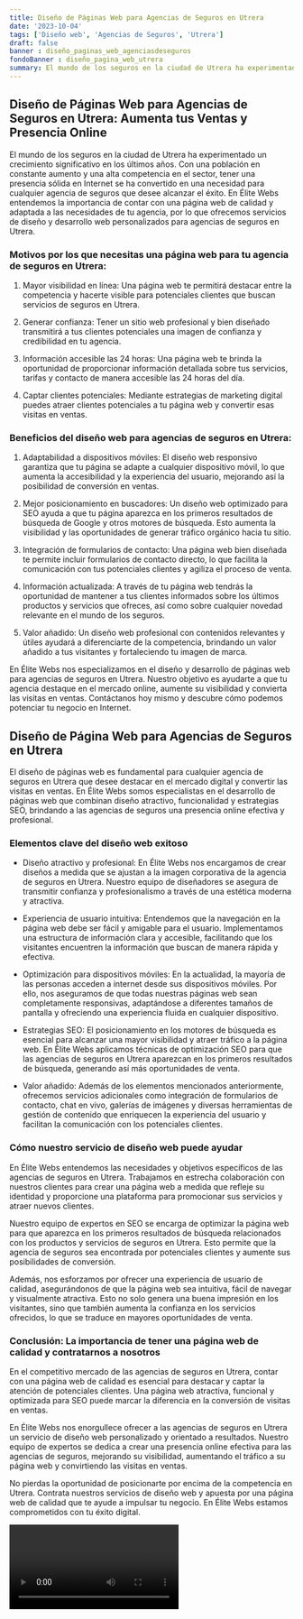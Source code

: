 ```yaml
---
title: Diseño de Páginas Web para Agencias de Seguros en Utrera
date: '2023-10-04'
tags: ['Diseño web', 'Agencias de Seguros', 'Utrera']
draft: false
banner : diseño_paginas_web_agenciasdeseguros
fondoBanner : diseño_pagina_web_utrera
summary: El mundo de los seguros en la ciudad de Utrera ha experimentado un crecimiento significativo en los últimos años. Con una población en constante aumento y una alta competencia en el sector, tener una presencia sólida en Internet se ha convertido en una necesidad para cualquier agencia de seguros que desee alcanzar el éxito. En Élite Webs entendemos la importancia de contar con una página web de calidad y adaptada a las necesidades de tu agencia, por lo que ofrecemos servicios de diseño y desarrollo web personalizados para agencias de seguros en Utrera.
---
```


## Diseño de Páginas Web para Agencias de Seguros en Utrera: Aumenta tus Ventas y Presencia Online

El mundo de los seguros en la ciudad de Utrera ha experimentado un crecimiento significativo en los últimos años. Con una población en constante aumento y una alta competencia en el sector, tener una presencia sólida en Internet se ha convertido en una necesidad para cualquier agencia de seguros que desee alcanzar el éxito. En Élite Webs entendemos la importancia de contar con una página web de calidad y adaptada a las necesidades de tu agencia, por lo que ofrecemos servicios de diseño y desarrollo web personalizados para agencias de seguros en Utrera.

### Motivos por los que necesitas una página web para tu agencia de seguros en Utrera:

1. Mayor visibilidad en línea: Una página web te permitirá destacar entre la competencia y hacerte visible para potenciales clientes que buscan servicios de seguros en Utrera.

2. Generar confianza: Tener un sitio web profesional y bien diseñado transmitirá a tus clientes potenciales una imagen de confianza y credibilidad en tu agencia.

3. Información accesible las 24 horas: Una página web te brinda la oportunidad de proporcionar información detallada sobre tus servicios, tarifas y contacto de manera accesible las 24 horas del día.

4. Captar clientes potenciales: Mediante estrategias de marketing digital puedes atraer clientes potenciales a tu página web y convertir esas visitas en ventas.

### Beneficios del diseño web para agencias de seguros en Utrera:

1. Adaptabilidad a dispositivos móviles: El diseño web responsivo garantiza que tu página se adapte a cualquier dispositivo móvil, lo que aumenta la accesibilidad y la experiencia del usuario, mejorando así la posibilidad de conversión en ventas.

2. Mejor posicionamiento en buscadores: Un diseño web optimizado para SEO ayuda a que tu página aparezca en los primeros resultados de búsqueda de Google y otros motores de búsqueda. Esto aumenta la visibilidad y las oportunidades de generar tráfico orgánico hacia tu sitio.

3. Integración de formularios de contacto: Una página web bien diseñada te permite incluir formularios de contacto directo, lo que facilita la comunicación con tus potenciales clientes y agiliza el proceso de venta.

4. Información actualizada: A través de tu página web tendrás la oportunidad de mantener a tus clientes informados sobre los últimos productos y servicios que ofreces, así como sobre cualquier novedad relevante en el mundo de los seguros.

5. Valor añadido: Un diseño web profesional con contenidos relevantes y útiles ayudará a diferenciarte de la competencia, brindando un valor añadido a tus visitantes y fortaleciendo tu imagen de marca.

En Élite Webs nos especializamos en el diseño y desarrollo de páginas web para agencias de seguros en Utrera. Nuestro objetivo es ayudarte a que tu agencia destaque en el mercado online, aumente su visibilidad y convierta las visitas en ventas. Contáctanos hoy mismo y descubre cómo podemos potenciar tu negocio en Internet.

<GifSeo />

<Cta />

## Diseño de Página Web para Agencias de Seguros en Utrera

El diseño de páginas web es fundamental para cualquier agencia de seguros en Utrera que desee destacar en el mercado digital y convertir las visitas en ventas. En Élite Webs somos especialistas en el desarrollo de páginas web que combinan diseño atractivo, funcionalidad y estrategias SEO, brindando a las agencias de seguros una presencia online efectiva y profesional.

### Elementos clave del diseño web exitoso

- Diseño atractivo y profesional: En Élite Webs nos encargamos de crear diseños a medida que se ajustan a la imagen corporativa de la agencia de seguros en Utrera. Nuestro equipo de diseñadores se asegura de transmitir confianza y profesionalismo a través de una estética moderna y atractiva.

- Experiencia de usuario intuitiva: Entendemos que la navegación en la página web debe ser fácil y amigable para el usuario. Implementamos una estructura de información clara y accesible, facilitando que los visitantes encuentren la información que buscan de manera rápida y efectiva.

- Optimización para dispositivos móviles: En la actualidad, la mayoría de las personas acceden a internet desde sus dispositivos móviles. Por ello, nos aseguramos de que todas nuestras páginas web sean completamente responsivas, adaptándose a diferentes tamaños de pantalla y ofreciendo una experiencia fluida en cualquier dispositivo.

- Estrategias SEO: El posicionamiento en los motores de búsqueda es esencial para alcanzar una mayor visibilidad y atraer tráfico a la página web. En Élite Webs aplicamos técnicas de optimización SEO para que las agencias de seguros en Utrera aparezcan en los primeros resultados de búsqueda, generando así más oportunidades de venta.

- Valor añadido: Además de los elementos mencionados anteriormente, ofrecemos servicios adicionales como integración de formularios de contacto, chat en vivo, galerías de imágenes y diversas herramientas de gestión de contenido que enriquecen la experiencia del usuario y facilitan la comunicación con los potenciales clientes.

### Cómo nuestro servicio de diseño web puede ayudar

En Élite Webs entendemos las necesidades y objetivos específicos de las agencias de seguros en Utrera. Trabajamos en estrecha colaboración con nuestros clientes para crear una página web a medida que refleje su identidad y proporcione una plataforma para promocionar sus servicios y atraer nuevos clientes.

Nuestro equipo de expertos en SEO se encarga de optimizar la página web para que aparezca en los primeros resultados de búsqueda relacionados con los productos y servicios de seguros en Utrera. Esto permite que la agencia de seguros sea encontrada por potenciales clientes y aumente sus posibilidades de conversión.

Además, nos esforzamos por ofrecer una experiencia de usuario de calidad, asegurándonos de que la página web sea intuitiva, fácil de navegar y visualmente atractiva. Esto no solo genera una buena impresión en los visitantes, sino que también aumenta la confianza en los servicios ofrecidos, lo que se traduce en mayores oportunidades de venta.

### Conclusión: La importancia de tener una página web de calidad y contratarnos a nosotros

En el competitivo mercado de las agencias de seguros en Utrera, contar con una página web de calidad es esencial para destacar y captar la atención de potenciales clientes. Una página web atractiva, funcional y optimizada para SEO puede marcar la diferencia en la conversión de visitas en ventas.

En Élite Webs nos enorgullece ofrecer a las agencias de seguros en Utrera un servicio de diseño web personalizado y orientado a resultados. Nuestro equipo de expertos se dedica a crear una presencia online efectiva para las agencias de seguros, mejorando su visibilidad, aumentando el tráfico a su página web y convirtiendo las visitas en ventas.

No pierdas la oportunidad de posicionarte por encima de la competencia en Utrera. Contrata nuestros servicios de diseño web y apuesta por una página web de calidad que te ayude a impulsar tu negocio. En Élite Webs estamos comprometidos con tu éxito digital.

<Video />

<CtaBot job='Agencias de Seguros' city='Utrera'/>

<Gmaps query='Utrera+españa+maps' />